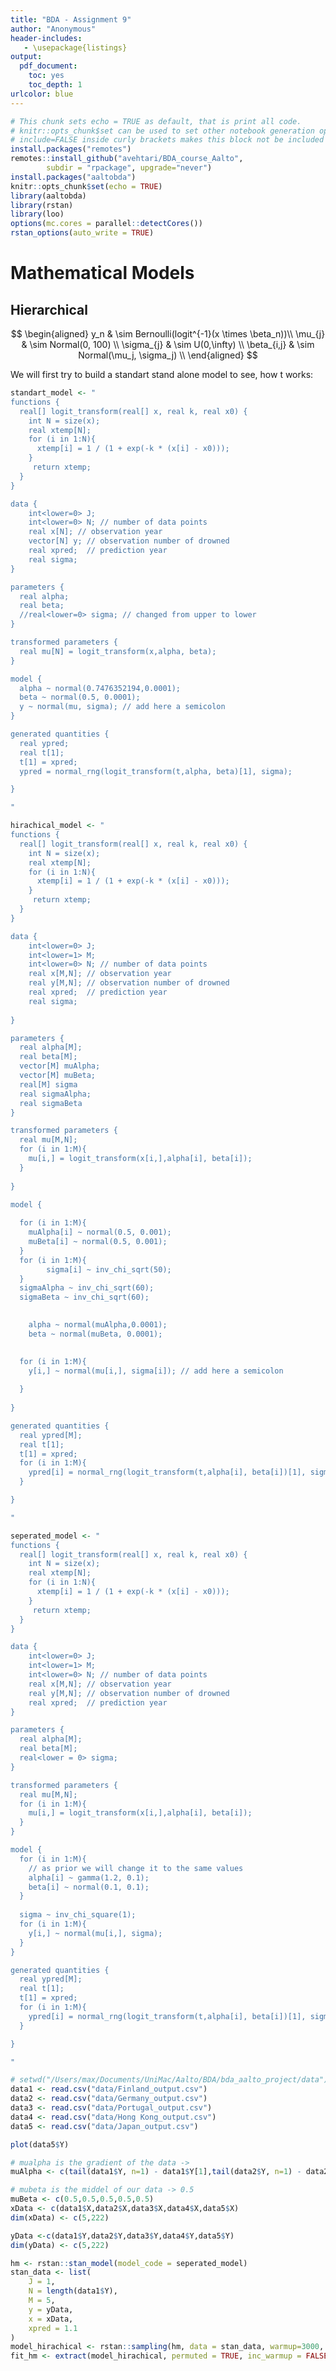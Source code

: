 ```yaml
---
title: "BDA - Assignment 9"
author: "Anonymous"
header-includes:
   - \usepackage{listings}
output: 
  pdf_document: 
    toc: yes
    toc_depth: 1
urlcolor: blue
---
```

```r
# This chunk sets echo = TRUE as default, that is print all code.
# knitr::opts_chunk$set can be used to set other notebook generation options, too.
# include=FALSE inside curly brackets makes this block not be included in the pdf.
install.packages("remotes")
remotes::install_github("avehtari/BDA_course_Aalto",
        subdir = "rpackage", upgrade="never")
install.packages("aaltobda")
knitr::opts_chunk$set(echo = TRUE)
library(aaltobda)
library(rstan)
library(loo)
options(mc.cores = parallel::detectCores())
rstan_options(auto_write = TRUE)
```



# Mathematical Models

## Hierarchical

$$
\begin{aligned}
y_n & \sim Bernoulli(logit^{-1}(x \times \beta_n))\\
\mu_{j} & \sim Normal(0, 100) \\
\sigma_{j} & \sim U(0,\infty) \\
\beta_{i,j} & \sim Normal(\mu_j, \sigma_j) \\
\end{aligned}
$$

We will first try to build a standart stand alone model to see, how t works:
```r
standart_model <- "
functions {
  real[] logit_transform(real[] x, real k, real x0) {
    int N = size(x);
    real xtemp[N];
    for (i in 1:N){
      xtemp[i] = 1 / (1 + exp(-k * (x[i] - x0)));
    }
     return xtemp;
  }
}

data {
    int<lower=0> J;
    int<lower=0> N; // number of data points
    real x[N]; // observation year
    vector[N] y; // observation number of drowned
    real xpred;  // prediction year
    real sigma;
}

parameters { 
  real alpha;
  real beta;
  //real<lower=0> sigma; // changed from upper to lower
}

transformed parameters {
  real mu[N] = logit_transform(x,alpha, beta);
}

model {
  alpha ~ normal(0.7476352194,0.0001);
  beta ~ normal(0.5, 0.0001);
  y ~ normal(mu, sigma); // add here a semicolon
}

generated quantities {
  real ypred;
  real t[1];
  t[1] = xpred;
  ypred = normal_rng(logit_transform(t,alpha, beta)[1], sigma);

}

"
```

```r
hirachical_model <- "
functions {
  real[] logit_transform(real[] x, real k, real x0) {
    int N = size(x);
    real xtemp[N];
    for (i in 1:N){
      xtemp[i] = 1 / (1 + exp(-k * (x[i] - x0)));
    }
     return xtemp;
  }
}

data {
    int<lower=0> J;
    int<lower=1> M;
    int<lower=0> N; // number of data points
    real x[M,N]; // observation year
    real y[M,N]; // observation number of drowned
    real xpred;  // prediction year
    real sigma;
    
}

parameters { 
  real alpha[M];
  real beta[M];
  vector[M] muAlpha;
  vector[M] muBeta;
  real[M] sigma
  real sigmaAlpha;
  real sigmaBeta
}

transformed parameters {
  real mu[M,N];
  for (i in 1:M){
    mu[i,] = logit_transform(x[i,],alpha[i], beta[i]);
  }
  
}

model {
  
  for (i in 1:M){
    muAlpha[i] ~ normal(0.5, 0.001);
    muBeta[i] ~ normal(0.5, 0.001);
  }
  for (i in 1:M){
        sigma[i] ~ inv_chi_sqrt(50);
  }
  sigmaAlpha ~ inv_chi_sqrt(60);
  sigmaBeta ~ inv_chi_sqrt(60);

  
    alpha ~ normal(muAlpha,0.0001);
    beta ~ normal(muBeta, 0.0001);

    
  for (i in 1:M){
    y[i,] ~ normal(mu[i,], sigma[i]); // add here a semicolon
    
  }
 
}

generated quantities {
  real ypred[M];
  real t[1];
  t[1] = xpred;
  for (i in 1:M){
    ypred[i] = normal_rng(logit_transform(t,alpha[i], beta[i])[1], sigma);
  }

}

"
```


```r
seperated_model <- "
functions {
  real[] logit_transform(real[] x, real k, real x0) {
    int N = size(x);
    real xtemp[N];
    for (i in 1:N){
      xtemp[i] = 1 / (1 + exp(-k * (x[i] - x0)));
    }
     return xtemp;
  }
}

data {
    int<lower=0> J;
    int<lower=1> M;
    int<lower=0> N; // number of data points
    real x[M,N]; // observation year
    real y[M,N]; // observation number of drowned
    real xpred;  // prediction year
}

parameters {
  real alpha[M];
  real beta[M];
  real<lower = 0> sigma;
}

transformed parameters {
  real mu[M,N];
  for (i in 1:M){
    mu[i,] = logit_transform(x[i,],alpha[i], beta[i]);
  }
}

model {
  for (i in 1:M){
    // as prior we will change it to the same values
    alpha[i] ~ gamma(1.2, 0.1);
    beta[i] ~ normal(0.1, 0.1);
  }
  
  sigma ~ inv_chi_square(1);
  for (i in 1:M){
    y[i,] ~ normal(mu[i,], sigma); 
  }
}

generated quantities {
  real ypred[M];
  real t[1];
  t[1] = xpred;
  for (i in 1:M){
    ypred[i] = normal_rng(logit_transform(t,alpha[i], beta[i])[1], sigma);
  }

}

"
```





```r
# setwd("/Users/max/Documents/UniMac/Aalto/BDA/bda_aalto_project/data")
data1 <- read.csv("data/Finland_output.csv")
data2 <- read.csv("data/Germany_output.csv")
data3 <- read.csv("data/Portugal_output.csv")
data4 <- read.csv("data/Hong Kong_output.csv")
data5 <- read.csv("data/Japan_output.csv")
```

```r
plot(data5$Y)
```

```r
# mualpha is the gradient of the data -> 
muAlpha <- c(tail(data1$Y, n=1) - data1$Y[1],tail(data2$Y, n=1) - data2$Y[1],tail(data3$Y, n=1) - data3$Y[1],tail(data4$Y, n=1) - data4$Y[1],tail(data5$Y, n=1) - data5$Y[1])

# mubeta is the middel of our data -> 0.5
muBeta <- c(0.5,0.5,0.5,0.5,0.5)
xData <- c(data1$X,data2$X,data3$X,data4$X,data5$X)
dim(xData) <- c(5,222)

yData <-c(data1$Y,data2$Y,data3$Y,data4$Y,data5$Y)
dim(yData) <- c(5,222)

hm <- rstan::stan_model(model_code = seperated_model)
stan_data <- list(
    J = 1,
    N = length(data1$Y),
    M = 5,
    y = yData,
    x = xData,
    xpred = 1.1
)
model_hirachical <- rstan::sampling(hm, data = stan_data, warmup=3000, iter=4000)
fit_hm <- extract(model_hirachical, permuted = TRUE, inc_warmup = FALSE)
```